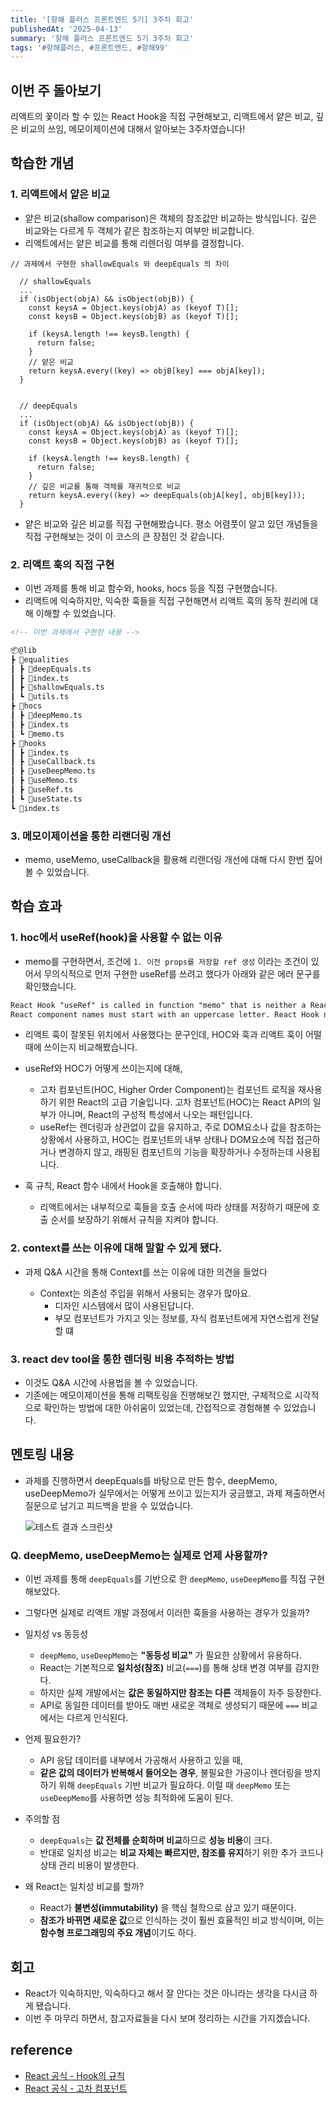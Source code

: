 ```yaml
---
title: '[항해 플러스 프론트엔드 5기] 3주차 회고'
publishedAt: '2025-04-13'
summary: '항해 플러스 프론트엔드 5기 3주차 회고'
tags: '#항해플러스, #프론트엔드, #항해99'
---
```


## 이번 주 돌아보기

리액트의 꽃이라 할 수 있는 React Hook을 직접 구현해보고, 리액트에서 얕은 비교, 깊은 비교의 쓰임, 메모이제이션에 대해서 알아보는 3주차였습니다!

## 학습한 개념

### 1. 리액트에서 얕은 비교

- 얕은 비교(shallow comparison)은 객체의 참조값만 비교하는 방식입니다. 깊은 비교와는 다르게 두 객체가 같은 참조하는지 여부만 비교합니다.
- 리액트에서는 얕은 비교를 통해 리렌더링 여부를 결정합니다.

```
// 과제에서 구현한 shallowEquals 와 deepEquals 의 차이

  // shallowEquals
  ...
  if (isObject(objA) && isObject(objB)) {
    const keysA = Object.keys(objA) as (keyof T)[];
    const keysB = Object.keys(objB) as (keyof T)[];

    if (keysA.length !== keysB.length) {
      return false;
    }
    // 얕은 비교
    return keysA.every((key) => objB[key] === objA[key]);
  }


  // deepEquals
  ...
  if (isObject(objA) && isObject(objB)) {
    const keysA = Object.keys(objA) as (keyof T)[];
    const keysB = Object.keys(objB) as (keyof T)[];

    if (keysA.length !== keysB.length) {
      return false;
    }
    // 깊은 비교를 통해 객체를 재귀적으로 비교
    return keysA.every((key) => deepEquals(objA[key], objB[key]));
  }

```

- 얕은 비교와 깊은 비교를 직접 구현해봤습니다. 평소 어렴풋이 알고 있던 개념들을 직접 구현해보는 것이 이 코스의 큰 장점인 것 같습니다.

### 2. 리액트 훅의 직접 구현

- 이번 과제를 통해 비교 함수와, hooks, hocs 등을 직접 구현했습니다.
- 리액트에 익숙하지만, 익숙한 훅들을 직접 구현해면서 리액트 훅의 동작 원리에 대해 이해할 수 있었습니다.

```markdown
<!-- 이번 과제에서 구현한 내용 -->

📦@lib
┣ 📂equalities
┃ ┣ 📜deepEquals.ts
┃ ┣ 📜index.ts
┃ ┣ 📜shallowEquals.ts
┃ ┗ 📜utils.ts
┣ 📂hocs
┃ ┣ 📜deepMemo.ts
┃ ┣ 📜index.ts
┃ ┗ 📜memo.ts
┣ 📂hooks
┃ ┣ 📜index.ts
┃ ┣ 📜useCallback.ts
┃ ┣ 📜useDeepMemo.ts
┃ ┣ 📜useMemo.ts
┃ ┣ 📜useRef.ts
┃ ┗ 📜useState.ts
┗ 📜index.ts
```

### 3. 메모이제이션을 통한 리랜더링 개선

- memo, useMemo, useCallback을 활용해 리랜더링 개선에 대해 다시 한번 짚어볼 수 있었습니다.

## 학습 효과

### 1. hoc에서 useRef(hook)을 사용할 수 없는 이유

- memo를 구현하면서, 조건에 `1. 이전 props를 저장할 ref 생성` 이라는 조건이 있어서 무의식적으로 먼저 구현한 useRef를 쓰려고 했다가 아래와 같은 에러 문구를 확인했습니다.

```markdown
React Hook "useRef" is called in function "memo" that is neither a React function component nor a custom React Hook function.
React component names must start with an uppercase letter. React Hook names must start with the word "use"
```

- 리액트 훅이 잘못된 위치에서 사용했다는 문구인데, HOC와 훅과 리액트 훅이 어떨 때에 쓰이는지 비교해봤습니다.
- useRef와 HOC가 어떻게 쓰이는지에 대해,

  - 고차 컴포넌트(HOC, Higher Order Component)는 컴포넌트 로직을 재사용하기 위한 React의 고급 기술입니다. 고차 컴포넌트(HOC)는 React API의 일부가 아니며, React의 구성적 특성에서 나오는 패턴입니다.
  - useRef는 렌더링과 상관없이 값을 유지하고, 주로 DOM요소나 값을 참조하는 상황에서 사용하고, HOC는 컴포넌트의 내부 상태나 DOM요소에 직접 접근하거나 변경하지 않고, 래핑된 컴포넌트의 기능을 확장하거나 수정하는데 사용됩니다.

- 훅 규칙, React 함수 내에서 Hook을 호출해야 합니다.

  - 리액트에서는 내부적으로 훅들을 호출 순서에 따라 상태를 저장하기 때문에 호출 순서를 보장하기 위해서 규칙을 지켜야 합니다.

### 2. context를 쓰는 이유에 대해 말할 수 있게 됐다.

- 과제 Q&A 시간을 통해 Context를 쓰는 이유에 대한 의견을 들었다

  - Context는 의존성 주입을 위해서 사용되는 경우가 많아요.
    - 디자인 시스템에서 많이 사용된답니다.
    - 부모 컴포넌트가 가지고 잇는 정보를, 자식 컴포넌트에게 자연스럽게 전달할 떄

### 3. react dev tool을 통한 렌더링 비용 추적하는 방법

- 이것도 Q&A 시간에 사용법을 볼 수 있었습니다.
- 기존에는 메모이제이션을 통해 리팩토링을 진행해보긴 했지만, 구체적으로 시각적으로 확인하는 방법에 대한 아쉬움이 있었는데, 간접적으로 경험해볼 수 있었습니다.

## 멘토링 내용

- 과제를 진행하면서 deepEquals를 바탕으로 만든 함수, deepMemo, useDeepMemo가 실무에서는 어떻게 쓰이고 있는지가 궁금했고, 과제 제출하면서 질문으로 남기고 피드백을 받을 수 있었습니다.

  <Image
   src="/images/wil03feedback.png"
   alt="테스트 결과 스크린샷"
   width={800}
   height={400}
  />

### Q. deepMemo, useDeepMemo는 실제로 언제 사용할까?

- 이번 과제를 통해 `deepEquals`를 기반으로 한 `deepMemo`, `useDeepMemo`를 직접 구현해보았다.
- 그렇다면 실제로 리액트 개발 과정에서 이러한 훅들을 사용하는 경우가 있을까?

- 일치성 vs 동등성

  - `deepMemo`, `useDeepMemo`는 **"동등성 비교"** 가 필요한 상황에서 유용하다.
  - React는 기본적으로 **일치성(참조)** 비교(`===`)를 통해 상태 변경 여부를 감지한다.
  - 하지만 실제 개발에서는 **값은 동일하지만 참조는 다른** 객체들이 자주 등장한다.
  - API로 동일한 데이터를 받아도 매번 새로운 객체로 생성되기 때문에 `===` 비교에서는 다르게 인식된다.

- 언제 필요한가?

  - API 응답 데이터를 내부에서 가공해서 사용하고 있을 때,
  - **같은 값의 데이터가 반복해서 들어오는 경우**, 불필요한 가공이나 렌더링을 방지하기 위해 `deepEquals` 기반 비교가 필요하다. 이럴 때 `deepMemo` 또는 `useDeepMemo`를 사용하면 성능 최적화에 도움이 된다.

- 주의할 점

  - `deepEquals`는 **값 전체를 순회하며 비교**하므로 **성능 비용**이 크다.
  - 반대로 일치성 비교는 **비교 자체는 빠르지만, 참조를 유지**하기 위한 추가 코드나 상태 관리 비용이 발생한다.

- 왜 React는 일치성 비교를 할까?

  - React가 **불변성(immutability)** 을 핵심 철학으로 삼고 있기 때문이다.
  - **참조가 바뀌면 새로운 값**으로 인식하는 것이 훨씬 효율적인 비교 방식이며, 이는 **함수형 프로그래밍의 주요 개념**이기도 하다.

## 회고

- React가 익숙하지만, 익숙하다고 해서 잘 안다는 것은 아니라는 생각을 다시금 하게 됐습니다.
- 이번 주 마무리 하면서, 참고자료들을 다시 보며 정리하는 시간을 가지겠습니다.

## reference

- [React 공식 - Hook의 규칙](https://ko.legacy.reactjs.org/docs/hooks-rules.html)
- [React 공식 - 고차 컴포넌트](https://ko.legacy.reactjs.org/docs/higher-order-components.html)
